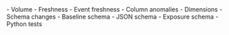 <CardGroup cols={3}>
  <Card
    title="Anomaly detection"
    icon="chart-line"
    icontype="solid"
    href="/data-tests/introduction#anomaly-detection-tests"
  >
    - Volume - Freshness - Event freshness - Column anomalies - Dimensions
  </Card>
  <Card
    title="Schema tests"
    icon="table"
    href="/data-tests/introduction#schema-tests"
  >
    - Schema changes - Baseline schema - JSON schema - Exposure schema
  </Card>
  <Card
    title="Other tests"
    icon="python"
    href="/data-tests/introduction#other-tests"
  >
    - Python tests
  </Card>
</CardGroup>
